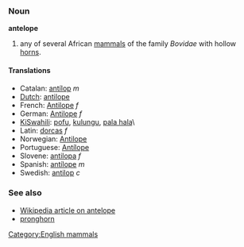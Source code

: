 ===Noun===
'''antelope'''

#any of several African [[mammals]] of the family ''Bovidae'' with hollow [[horn]]s.

====Translations====
*Catalan: [[antílop]] ''m''
*[[Dutch]]: [[antilope]]
*French: [[Antilope]] ''f''
*German: [[Antilope]] ''f''
*[[KiSwahili]]: [[pofu]], [[kulungu]], [[pala hala]]\
*Latin: [[dorcas]] ''f''
*Norwegian: [[Antilope]]
*Portuguese: [[Antílope]]
*Slovene: [[antilopa]] ''f''
*Spanish: [[antílope]] ''m''
*Swedish: [[antilop]] ''c''

===See also===
*[[w:antelope|Wikipedia article on antelope]]
*[[pronghorn]]

[[Category:English mammals]]
